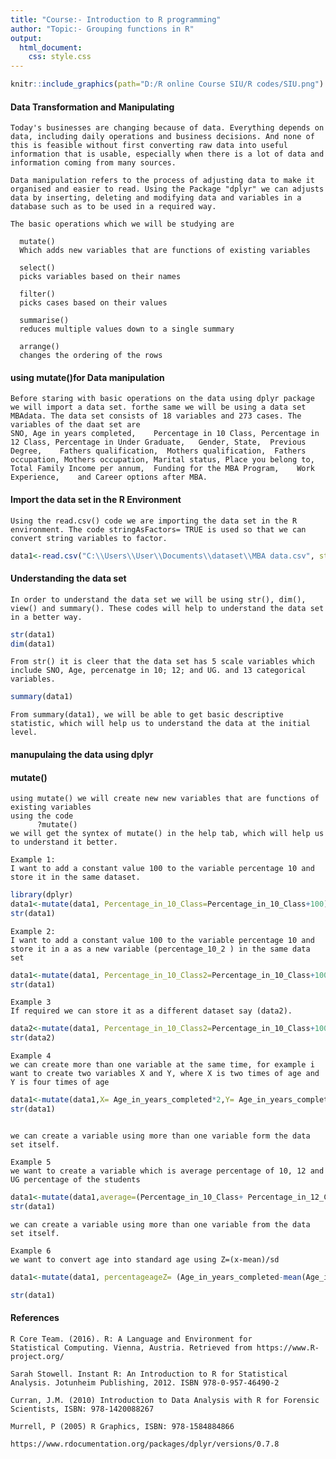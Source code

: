 ---
title: "Course:- Introduction to R programming"
author: "Topic:- Grouping functions in R"
output:
  html_document:
    css: style.css
---


```{r, fig.align='right', echo=FALSE, out.width = "25%"}
knitr::include_graphics(path="D:/R online Course SIU/R codes/SIU.png")
```

#### Data Transformation and Manipulating

```text
Today's businesses are changing because of data. Everything depends on data, including daily operations and business decisions. And none of this is feasible without first converting raw data into useful information that is usable, especially when there is a lot of data and information coming from many sources.

Data manipulation refers to the process of adjusting data to make it organised and easier to read. Using the Package "dplyr" we can adjusts data by inserting, deleting and modifying data and variables in a database such as to be used in a required way.

The basic operations which we will be studying are 

  mutate() 
  Which adds new variables that are functions of existing variables
  
  select() 
  picks variables based on their names
  
  filter() 
  picks cases based on their values
  
  summarise() 
  reduces multiple values down to a single summary
  
  arrange() 
  changes the ordering of the rows
```
#### using mutate()for Data manipulation
```text
Before staring with basic operations on the data using dplyr package we will import a data set. forthe same we will be using a data set MBAdata. The data set consists of 18 variables and 273 cases. The variables of the daat set are 
SNO, Age in years completed,	Percentage in 10 Class,	Percentage in 12 Class,	Percentage in Under Graduate,	Gender,	State,	Previous Degree,	Fathers qualification,	Mothers qualification,	Fathers occupation,	Mothers occupation,	Marital status,	Place you belong to,	Total Family Income per annum,	Funding for the MBA Program,	Work Experience,	and Career options after MBA.
```
#### Import the data set in the R Environment

```text
Using the read.csv() code we are importing the data set in the R environment. The code stringAsFactors= TRUE is used so that we can convert string variables to factor. 
```
```{R}
data1<-read.csv("C:\\Users\\User\\Documents\\dataset\\MBA data.csv", stringsAsFactors = TRUE)
```

#### Understanding the data set

```text
In order to understand the data set we will be using str(), dim(), view() and summary(). These codes will help to understand the data set in a better way.
```

```{r}
str(data1)
dim(data1)
```

```text
From str() it is cleer that the data set has 5 scale variables which include SNO, Age, percenatge in 10; 12; and UG. and 13 categorical variables. 
```

```{r}
summary(data1)
```

```text
From summary(data1), we will be able to get basic descriptive statistic, which will help us to understand the data at the initial level. 
```
#### manupulaing the data using dplyr 
#### mutate()

```text
using mutate() we will create new new variables that are functions of existing variables
using the code
      ?mutate()
we will get the syntex of mutate() in the help tab, which will help us to understand it better.

Example 1:
I want to add a constant value 100 to the variable percentage 10 and store it in the same dataset.
```
```{r}
library(dplyr)
data1<-mutate(data1, Percentage_in_10_Class=Percentage_in_10_Class+100)
str(data1)

```

```text
Example 2:
I want to add a constant value 100 to the variable percentage 10 and store it in a as a new variable (percentage_10_2 ) in the same data set
```

```{r}
data1<-mutate(data1, Percentage_in_10_Class2=Percentage_in_10_Class+100)
str(data1)

```

```text
Example 3
If required we can store it as a different dataset say (data2).
```

```{r}
data2<-mutate(data1, Percentage_in_10_Class2=Percentage_in_10_Class+100)
str(data2)
```

```text
Example 4
we can create more than one variable at the same time, for example i want to create two variables X and Y, where X is two times of age and Y is four times of age
```

```{r}
data1<-mutate(data1,X= Age_in_years_completed*2,Y= Age_in_years_completed*4 )
str(data1)
```

```text

we can create a variable using more than one variable form the data set itself.

Example 5
we want to create a variable which is average percentage of 10, 12 and UG percentage of the students
```

```{r}
data1<-mutate(data1,average=(Percentage_in_10_Class+ Percentage_in_12_Class + Percentage_in_Under_Graduate)/3 )
str(data1)
```


```text
we can create a variable using more than one variable from the data set itself.

Example 6
we want to convert age into standard age using Z=(x-mean)/sd
```

```{r}
data1<-mutate(data1, percentageageZ= (Age_in_years_completed-mean(Age_in_years_completed))/sd(Age_in_years_completed))

str(data1)
```

#### References

```text
R Core Team. (2016). R: A Language and Environment for 
Statistical Computing. Vienna, Austria. Retrieved from https://www.R-project.org/

Sarah Stowell. Instant R: An Introduction to R for Statistical Analysis. Jotunheim Publishing, 2012. ISBN 978-0-957-46490-2

Curran, J.M. (2010) Introduction to Data Analysis with R for Forensic Scientists, ISBN: 978-1420088267

Murrell, P (2005) R Graphics, ISBN: 978-1584884866

https://www.rdocumentation.org/packages/dplyr/versions/0.7.8

```
